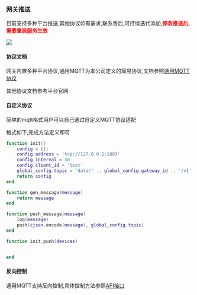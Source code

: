 ### 网关推送

目前支持多种平台推送,其他协议如有需求,联系售后,可持续迭代添加,<font color=red>**修改推送后,需要重启服务生效**</font>

![](img/gateway_pub.png)

#### 协议文档

网关内置多种平台协议,通用MQTT为本公司定义的简易协议,文档参照[通用MQTT协议](/woody_mqtt.md)

其他协议文档参考平台官网

#### 自定义协议

简单的mqtt格式用户可以自己通过自定义MQTT协议适配

格式如下,完成方法定义即可
```lua
function init()
    config = {};
    config.address = 'tcp://127.0.0.1:1883'
    config.interval = 30
    config.client_id = 'test'
    global_config.topic = 'data/' .. global_config.gateway_id .. '/v1'
    return config
end

function gen_message(message)
    return message
end

function push_message(message)
    log(message)
    push(cjson.encode(message), global_config.topic)
end

function init_push(devices)


end
```

#### 反向控制
通用MQTT支持反向控制,具体控制方法参照[API接口](/api/mqtt.md)
